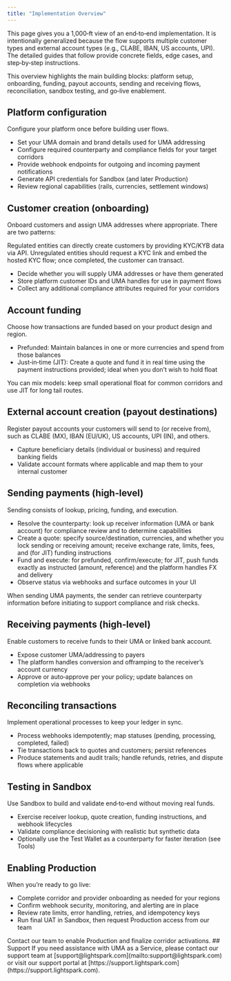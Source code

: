 ```yaml
---
title: "Implementation Overview"
---
```

This page gives you a 1,000‑ft view of an end‑to‑end implementation. It is intentionally generalized because the flow supports multiple customer types and external account types (e.g., CLABE, IBAN, US accounts, UPI). The detailed guides that follow provide concrete fields, edge cases, and step‑by‑step instructions.

<Info>
This overview highlights the main building blocks: platform setup, onboarding, funding, payout accounts, sending and receiving flows, reconciliation, sandbox testing, and go‑live enablement.
</Info>

## Platform configuration
Configure your platform once before building user flows.
- Set your UMA domain and brand details used for UMA addressing
- Configure required counterparty and compliance fields for your target corridors
- Provide webhook endpoints for outgoing and incoming payment notifications
- Generate API credentials for Sandbox (and later Production)
- Review regional capabilities (rails, currencies, settlement windows)

## Customer creation (onboarding)
Onboard customers and assign UMA addresses where appropriate. There are two patterns:

<Note>
Regulated entities can directly create customers by providing KYC/KYB data via API. Unregulated entities should request a KYC link and embed the hosted KYC flow; once completed, the customer can transact.
</Note>

- Decide whether you will supply UMA addresses or have them generated
- Store platform customer IDs and UMA handles for use in payment flows
- Collect any additional compliance attributes required for your corridors

## Account funding
Choose how transactions are funded based on your product design and region.

- Prefunded: Maintain balances in one or more currencies and spend from those balances
- Just‑in‑time (JIT): Create a quote and fund it in real time using the payment instructions provided; ideal when you don’t wish to hold float

<Tip>
You can mix models: keep small operational float for common corridors and use JIT for long tail routes.
</Tip>

## External account creation (payout destinations)
Register payout accounts your customers will send to (or receive from), such as CLABE (MX), IBAN (EU/UK), US accounts, UPI (IN), and others.
- Capture beneficiary details (individual or business) and required banking fields
- Validate account formats where applicable and map them to your internal customer

## Sending payments (high‑level)
Sending consists of lookup, pricing, funding, and execution.
- Resolve the counterparty: look up receiver information (UMA or bank account) for compliance review and to determine capabilities
- Create a quote: specify source/destination, currencies, and whether you lock sending or receiving amount; receive exchange rate, limits, fees, and (for JIT) funding instructions
- Fund and execute: for prefunded, confirm/execute; for JIT, push funds exactly as instructed (amount, reference) and the platform handles FX and delivery
- Observe status via webhooks and surface outcomes in your UI

<Note>
When sending UMA payments, the sender can retrieve counterparty information before initiating to support compliance and risk checks.
</Note>

## Receiving payments (high‑level)
Enable customers to receive funds to their UMA or linked bank account.
- Expose customer UMA/addressing to payers
- The platform handles conversion and offramping to the receiver’s account currency
- Approve or auto‑approve per your policy; update balances on completion via webhooks

## Reconciling transactions
Implement operational processes to keep your ledger in sync.
- Process webhooks idempotently; map statuses (pending, processing, completed, failed)
- Tie transactions back to quotes and customers; persist references
- Produce statements and audit trails; handle refunds, retries, and dispute flows where applicable

## Testing in Sandbox
Use Sandbox to build and validate end‑to‑end without moving real funds.
- Exercise receiver lookup, quote creation, funding instructions, and webhook lifecycles
- Validate compliance decisioning with realistic but synthetic data
- Optionally use the Test Wallet as a counterparty for faster iteration (see Tools)

## Enabling Production
When you’re ready to go live:
- Complete corridor and provider onboarding as needed for your regions
- Confirm webhook security, monitoring, and alerting are in place
- Review rate limits, error handling, retries, and idempotency keys
- Run final UAT in Sandbox, then request Production access from our team

<Check>
Contact our team to enable Production and finalize corridor activations.
</Check>
## Support
If you need assistance with UMA as a Service, please contact our support team 
at [support@lightspark.com](mailto:support@lightspark.com) or visit our support 
portal at [https://support.lightspark.com](https://support.lightspark.com).